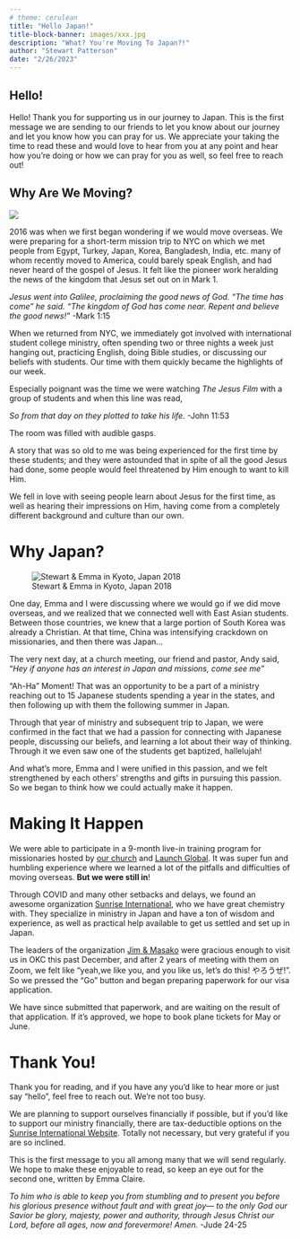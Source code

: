 ```yaml
---
# theme: cerulean
title: "Hello Japan!"
title-block-banner: images/xxx.jpg
description: "What? You're Moving To Japan?!"
author: "Stewart Patterson"
date: "2/26/2023"
---
```


## Hello!

Hello! Thank you for supporting us in our journey to Japan. This is the first message we are sending to our friends to let you know about our journey and let you know how you can pray for us. We appreciate your taking the time to read these and would love to hear from you at any point and hear how you're doing or how we can pray for you as well, so feel free to reach out!


## Why Are We Moving?

![](images/xxx.jpg)

2016 was when we first began wondering if we would move overseas. We were preparing for a short-term mission trip to NYC on which we met people from Egypt, Turkey, Japan, Korea, Bangladesh, India, etc. many of whom recently moved to America, could barely speak English, and had never heard of the gospel of Jesus. It felt like the pioneer work heralding the news of the kingdom that Jesus set out on in Mark 1.

::: {.callout-note appearance="minimal"}
*Jesus went into Galilee, proclaiming the good news of God. "The time has come" he said. "The kingdom of God has come near. Repent and believe the good news!"* -Mark 1:15
:::

When we returned from NYC, we immediately got involved with international student college ministry, often spending two or three nights a week just hanging out, practicing English, doing Bible studies, or discussing our beliefs with students. Our time with them quickly became the highlights of our week.

Especially poignant was the time we were watching *The Jesus Film* with a group of students and when this line was read,

::: {.callout-note appearance="minimal"}
*So from that day on they plotted to take his life.* -John 11:53
:::

The room was filled with audible gasps.

A story that was so old to me was being experienced for the first time by these students; and they were astounded that in spite of all the good Jesus had done, some people would feel threatened by Him enough to want to kill Him.

We fell in love with seeing people learn about Jesus for the first time, as well as hearing their impressions on Him, having come from a completely different background and culture than our own.

# Why Japan?

![Stewart & Emma in Kyoto, Japan 2018](images/castletop.jpg)

One day, Emma and I were discussing where we would go if we did move overseas, and we realized that we connected well with East Asian students. Between those countries, we knew that a large portion of South Korea was already a Christian. At that time, China was intensifying crackdown on missionaries, and then there was Japan...

The very next day, at a church meeting, our friend and pastor, Andy said, "*Hey if anyone has an interest in Japan and missions, come see me*"

"Ah-Ha" Moment! That was an opportunity to be a part of a ministry reaching out to 15 Japanese students spending a year in the states, and then following up with them the following summer in Japan.

Through that year of ministry and subsequent trip to Japan, we were confirmed in the fact that we had a passion for connecting with Japanese people, discussing our beliefs, and learning a lot about their way of thinking. Through it we even saw one of the students get baptized, hallelujah!

And what's more, Emma and I were unified in this passion, and we felt strengthened by each others' strengths and gifts in pursuing this passion. So we began to think how we could actually make it happen.

# Making It Happen

We were able to participate in a 9-month live-in training program for missionaries hosted by [our church](https://www.bridgewaychurch.com/) and [Launch Global](https://www.launchglobal.org/). It was super fun and humbling experience where we learned a lot of the pitfalls and difficulties of moving overseas. **But we were still in**!

Through COVID and many other setbacks and delays, we found an awesome organization [Sunrise International](https://www.sunriseinternational.org/), who we have great chemistry with. They specialize in ministry in Japan and have a ton of wisdom and experience, as well as practical help available to get us settled and set up in Japan.

The leaders of the organization [Jim & Masako](https://www.sunriseinternational.org/missionaries/jim-and-masako-millard/) were gracious enough to visit us in OKC this past December, and after 2 years of meeting with them on Zoom, we felt like "yeah,we like you, and you like us, let's do this! やろうぜ!". So we pressed the "Go" button and began preparing paperwork for our visa application.

We have since submitted that paperwork, and are waiting on the result of that application. If it's approved, we hope to book plane tickets for May or June.

# Thank You!

Thank you for reading, and if you have any you'd like to hear more or just say "hello", feel free to reach out. We're not too busy.

We are planning to support ourselves financially if possible, but if you'd like to support our ministry financially, there are tax-deductible options on the [Sunrise International Website](https://www.sunriseinternational.org/financial-support/). Totally not necessary, but very grateful if you are so inclined.

This is the first message to you all among many that we will send regularly. We hope to make these enjoyable to read, so keep an eye out for the second one, written by Emma Claire.

::: {.callout-note appearance="minimal"}
*To him who is able to keep you from stumbling and to present you before his glorious presence without fault and with great joy--- to the only God our Savior be glory, majesty, power and authority, through Jesus Christ our Lord, before all ages, now and forevermore! Amen.* -Jude 24-25
:::

